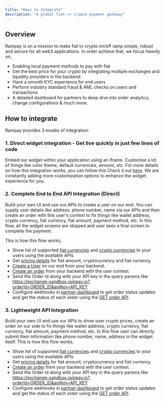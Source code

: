 ```yaml
---
title: "Ways to Integrate"
description: "A global fiat <> crypto payment gateway"
---
```


## Overview

Rampay is on a mission to make fiat to crypto on/off ramp simple, robust and secure for all web3 applications. In order achieve that, we focus heavily on,
- Enabling local payment methods to pay with fiat
- Get the best price for your crypto by integrating multiple exchanges and liquidity providers in the backend
- Have a smooth KYC experience for end users
- Perform industry standard fraud & AML checks on users and transactions
- A detailed dashboard for partners to deep dive into order analytics, change configurations & much more.


## How to integrate

Rampay provides 3 modes of integration:

### 1. Direct widget integration - Get live quickly in just few lines of code

Embed our widget within your application using an iframe. Customise a lot of things like color theme, default currencies, amount, etc.
For more details on how this integration works, you can follow this Check it out [here](https://docs.rampay.io/integration).
We are constantly adding more customization options to enhance the widget experience for you.

### 2. Complete End to End API Integration (Direct)

Build your own UI and use our APIs to create a user on our end. You can supply user details like address, phone number, name via our APIs and then create an order with this user's context to fix things like wallet address, crypto currency, fiat currency, fiat amount, payment method, etc.
In this flow, all the widget screens are skipped and user sees a final screen to complete the payment.

This is how this flow works,

- Show list of supported [fiat currencies](https://docs.rampay.io/rampay-apis/list-of-fiat-currencies) and [crypto currencies](https://docs.rampay.io/rampay-apis/list-of-crypto-currencies) to your users using the available APIs
- Get [pricing details](https://docs.rampay.io/rampay-apis/pricing) for fiat amount, cryptocurrency and fiat currency.
- [Create a User](https://docs.rampay.io/rampay-apis/create-user) on our end from your backend.
- [Create an order](https://docs.rampay.io/rampay-apis/create-order) from your backend with the user context.
- Send the Order Id along with your API key in the query params like https://exchange-sandbox.rampay.io?orderId=ORDER_ID&apiKey=API_KEY
- Configure webhooks in [partner dashboard](https://partner-sandbox.rampay.io) to get order status updates and get the status of each order using the [GET order API](https://docs.rampay.io/rampay-apis/get-order).

### 3. Lightweight API Integration

Build your own UI and use our APIs to show user crypto prices, create an order on our side to fix things like wallet address, crypto currency, fiat currency, fiat amount, payment method, etc.
In this flow user can directly submit their information like phone number, name, address in the widget itself.
This is how this flow works,

- Show list of supported [fiat currencies](https://docs.rampay.io/rampay-apis/list-of-fiat-currencies) and [crypto currencies](https://docs.rampay.io/rampay-apis/list-of-crypto-currencies) to your users using the available APIs
- Get [pricing details](https://docs.rampay.io/rampay-apis/pricing) for fiat amount, cryptocurrency and fiat currency.
- [Create an order](https://docs.rampay.io/rampay-apis/create-order) from your backend with the user context.
- Send the Order Id along with your API key in the query params like https://exchange-sandbox.rampay.io?orderId=ORDER_ID&apiKey=API_KEY
- Configure webhooks in [partner dashboard](https://partner.rampay.io) to get order status updates and get the status of each order using the [GET order API](https://docs.rampay.io/rampay-apis/get-order).

